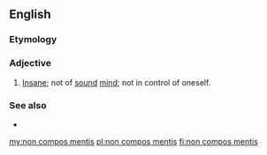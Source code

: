 ==English==

===Etymology===
{{etyl|la|en}}

===Adjective===
{{en-adj|head=[[non]] [[compos]] [[mens|mentis]]|-}}

# {{lb|en|legal|but also seeing wider use}} [[insane|Insane]]; not of [[sound]] [[mind]]; not in control of oneself.

===See also===
* {{l|en|compos mentis}}

[[my:non compos mentis]]
[[pl:non compos mentis]]
[[fi:non compos mentis]]